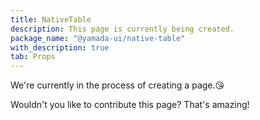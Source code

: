 ```yaml
---
title: NativeTable
description: This page is currently being created.
package_name: "@yamada-ui/native-table"
with_description: true
tab: Props
---
```


We're currently in the process of creating a page.😘

Wouldn't you like to contribute this page? That's amazing!
